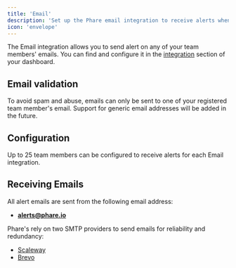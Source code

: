 ```yaml
---
title: 'Email'
description: 'Set up the Phare email integration to receive alerts when your website or server is down.'
icon: 'envelope'
---
```


The Email integration allows you to send alert on any of your team members' emails. You can find and configure it in the <a href="https://app.phare.io/organization/apps" rel="nofollow">integration</a> section of your dashboard.

## Email validation

To avoid spam and abuse, emails can only be sent to one of your registered team member's email. Support for generic email addresses will be added in the future.

## Configuration

Up to 25 team members can be configured to receive alerts for each Email integration.

## Receiving Emails

All alert emails are sent from the following email address:

- **alerts@phare.io**

Phare's rely on two SMTP providers to send emails for reliability and redundancy:
- [Scaleway](https://www.scaleway.com/)
- [Brevo](https://www.brevo.com/)